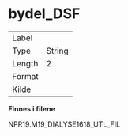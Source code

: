 
# bydel_DSF {-}

| | |
|----|----|
| Label    |  |
| Type     | String |
| Length   | 2    |
| Format   |  |
| Kilde    |   |

**Finnes i filene**

NPR19.M19_DIALYSE1618_UTL_FIL


